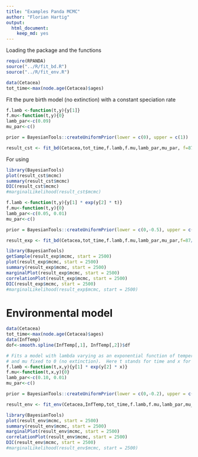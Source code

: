 ```yaml
---
title: "Examples Panda MCMC"
author: "Florian Hartig"
output:
  html_document:
    keep_md: yes
---
```


Loading the package and the functions

```r
require(RPANDA)
source("../R/fit_bd.R")
source("../R/fit_env.R")
```


```r
data(Cetacea)
tot_time<-max(node.age(Cetacea)$ages)
```

Fit the pure birth model (no extinction) with a constant speciation rate


```r
f.lamb <-function(t,y){y[1]}
f.mu<-function(t,y){0}
lamb_par<-c(0.09)
mu_par<-c()

prior = BayesianTools::createUniformPrior(lower = c(0), upper = c(1))

result_cst <- fit_bd(Cetacea,tot_time,f.lamb,f.mu,lamb_par,mu_par, f=87/89,cst.lamb=TRUE,fix.mu=TRUE,dt=1e-3, mcmc = F, mcmcSettings = list(iterations = 3000), prior = prior)
```

For using 

```r
library(BayesianTools)
plot(result_cst$mcmc)
summary(result_cst$mcmc)
DIC(result_cst$mcmc)
#marginalLikelihood(result_cst$mcmc)
```



```r
f.lamb <-function(t,y){y[1] * exp(y[2] * t)}
f.mu<-function(t,y){0}
lamb_par<-c(0.05, 0.01)
mu_par<-c()

prior = BayesianTools::createUniformPrior(lower = c(0,-0.5), upper = c(1,0.5))

result_exp <- fit_bd(Cetacea,tot_time,f.lamb,f.mu,lamb_par,mu_par,f=87/89,expo.lamb=TRUE,fix.mu=TRUE,dt=1e-3, mcmc = T, mcmcSettings = list(iterations = 5000), prior = prior)
```

```r
library(BayesianTools)
getSample(result_exp$mcmc, start = 2500)
plot(result_exp$mcmc, start = 2500)
summary(result_exp$mcmc, start = 2500)
marginalPlot(result_exp$mcmc, start = 2500)
correlationPlot(result_exp$mcmc, start = 2500)
DIC(result_exp$mcmc, start = 2500)
#marginalLikelihood(result_exp$mcmc, start = 2500)
```

# Environmental model

```r

data(Cetacea)
tot_time<-max(node.age(Cetacea)$ages)
data(InfTemp)
dof<-smooth.spline(InfTemp[,1], InfTemp[,2])$df

# Fits a model with lambda varying as an exponential function of temperature
# and mu fixed to 0 (no extinction).  Here t stands for time and x for temperature.
f.lamb <-function(t,x,y){y[1] * exp(y[2] * x)}
f.mu<-function(t,x,y){0}
lamb_par<-c(0.10, 0.01)
mu_par<-c()

prior = BayesianTools::createUniformPrior(lower = c(0,-0.2), upper = c(0.5,0.2))

result_env <- fit_env(Cetacea,InfTemp,tot_time,f.lamb,f.mu,lamb_par,mu_par, f=87/89,fix.mu=TRUE,df=dof,dt=1e-3, mcmc = T, mcmcSettings = list(iterations = 5000), prior = prior)
```



```r
library(BayesianTools)
plot(result_env$mcmc, start = 2500)
summary(result_env$mcmc, start = 2500)
marginalPlot(result_env$mcmc, start = 2500)
correlationPlot(result_env$mcmc, start = 2500)
DIC(result_env$mcmc, start = 2500)
#marginalLikelihood(result_env$mcmc, start = 2500)
```


